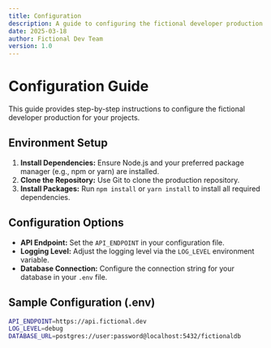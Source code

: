 ```yaml
---
title: Configuration
description: A guide to configuring the fictional developer production
date: 2025-03-18
author: Fictional Dev Team
version: 1.0
---
```


# Configuration Guide

This guide provides step-by-step instructions to configure the fictional developer production for your projects.

## Environment Setup

1. **Install Dependencies:** Ensure Node.js and your preferred package manager (e.g., npm or yarn) are installed.
2. **Clone the Repository:** Use Git to clone the production repository.
3. **Install Packages:** Run `npm install` or `yarn install` to install all required dependencies.

## Configuration Options

- **API Endpoint:** Set the `API_ENDPOINT` in your configuration file.
- **Logging Level:** Adjust the logging level via the `LOG_LEVEL` environment variable.
- **Database Connection:** Configure the connection string for your database in your `.env` file.

## Sample Configuration (.env)

```bash
API_ENDPOINT=https://api.fictional.dev
LOG_LEVEL=debug
DATABASE_URL=postgres://user:password@localhost:5432/fictionaldb
```
